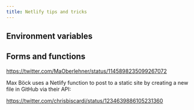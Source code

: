 ```yaml
---
title: Netlify tips and tricks
---
```


## Environment variables

<Bookmark url='https://scotch.io/@sw-yx/netlify-environment-variables-the-cheat-codes-of-the-internet' />

## Forms and functions

https://twitter.com/MaOberlehner/status/1145898235099267072

<Bookmark url='https://css-tricks.com/using-netlify-forms-and-netlify-functions-to-build-an-email-sign-up-widget/' />

Max Böck uses a Netlify function to post to a static site by creating a new file in GitHub via their API:

<Bookmark url='https://mxb.dev/blog/indieweb-link-sharing/' />

https://twitter.com/chrisbiscardi/status/1234639886105231360
